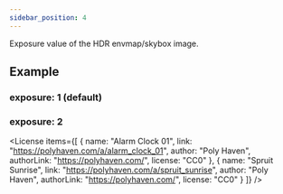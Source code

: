 ```yaml
---
sidebar_position: 4
---
```



<OptionDescriptor type="number" defaultVal="1" />

Exposure value of the HDR envmap/skybox image.

## Example
### exposure: 1 (default)
<View3D src="/egjs-view3d/model/draco/alarm.glb" skybox="/egjs-view3d/texture/spruit_sunrise_1k.hdr" exposure={1} showExampleCode />

### exposure: 2
<View3D src="/egjs-view3d/model/draco/alarm.glb" skybox="/egjs-view3d/texture/spruit_sunrise_1k.hdr" exposure={2} showExampleCode />

<License items={[
  {
    name: "Alarm Clock 01",
    link: "https://polyhaven.com/a/alarm_clock_01",
    author: "Poly Haven",
    authorLink: "https://polyhaven.com/",
    license: "CC0"
  },
  {
    name: "Spruit Sunrise",
    link: "https://polyhaven.com/a/spruit_sunrise",
    author: "Poly Haven",
    authorLink: "https://polyhaven.com/",
    license: "CC0"
  }
]} />
